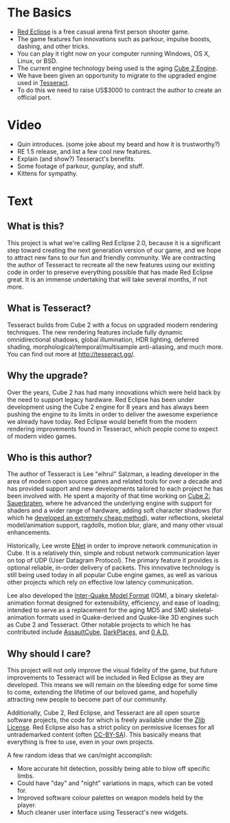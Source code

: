 = The Basics =
* [http://redeclipse.net Red Eclipse] is a free casual arena first person shooter game. 
* The game features fun innovations such as parkour, impulse boosts, dashing, and other tricks.
* You can play it right now on your computer running Windows, OS X, Linux, or BSD.
* The current engine technology being used is the aging [http://cubeengine.com/ Cube 2 Engine].
* We have been given an opportunity to migrate to the upgraded engine used in [http://tesseract.gg/ Tesseract].
* To do this we need to raise US$3000 to contract the author to create an official port.

= Video =
* Quin introduces. (some joke about my beard and how it is trustworthy?)
* RE 1.5 release, and list a few cool new features.
* Explain (and show?) Tesseract's benefits.
* Some footage of parkour, gunplay, and stuff.
* Kittens for sympathy.

= Text =
== What is this? ==
This project is what we're calling Red Eclipse 2.0, because it is a significant step toward creating the next generation version of our game, and we hope to attract new fans to our fun and friendly community. We are contracting the author of Tesseract to recreate all the new features using our existing code in order to preserve everything possible that has made Red Eclipse great. It is an immense undertaking that will take several months, if not more.

== What is Tesseract? ==
Tesseract builds from Cube 2 with a focus on upgraded modern rendering techniques. The new rendering features include fully dynamic omnidirectional shadows, global illumination, HDR lighting, deferred shading, morphological/temporal/multisample anti-aliasing, and much more. You can find out more at [http://tesseract.gg/ http://tesseract.gg/].

== Why the upgrade? ==
Over the years, Cube 2 has had many innovations which were held back by the need to support legacy hardware. Red Eclipse has been under development using the Cube 2 engine for 8 years and has always been pushing the engine to its limits in order to deliver the awesome experience we already have today. Red Eclipse would benefit from the modern rendering improvements found in Tesseract, which people come to expect of modern video games.

== Who is this author? ==
The author of Tesseract is Lee "eihrul" Salzman, a leading developer in the area of modern open source games and related tools for over a decade and has provided support and new developments tailored to each project he has been involved with. He spent a majority of that time working on [http://sauerbraten.org/ Cube 2: Sauerbraten], where he advanced the underlying engine with support for shaders and a wider range of hardware, adding soft character shadows (for which he [http://sauerbraten.org/lee/sssm.pdf developed an extremely cheap method]), water reflections, skeletal model/animation support, ragdolls, motion blur, glare, and many other visual enhancements.

Historically, Lee wrote [http://enet.bespin.org/ ENet] in order to improve network communication in Cube. It is a relatively thin, simple and robust network communication layer on top of UDP (User Datagram Protocol). The primary feature it provides is optional reliable, in-order delivery of packets. This innovative technology is still being used today in all popular Cube engine games, as well as various other projects which rely on effective low latency communication.

Lee also developed the [http://sauerbraten.org/iqm/ Inter-Quake Model Format] (IQM), a binary skeletal-animation format designed for extensibility, efficiency, and ease of loading; intended to serve as a replacement for the aging MD5 and SMD skeletal-animation formats used in Quake-derived and Quake-like 3D engines such as Cube 2 and Tesseract. Other notable projects to which he has contributed include [http://assault.cubers.net/ AssaultCube], [http://icculus.org/twilight/darkplaces/ DarkPlaces], and [http://play0ad.com/ 0 A.D.]

== Why should I care? ==
This project will not only improve the visual fidelity of the game, but future improvements to Tesseract will be included in Red Eclipse as they are developed. This means we will remain on the bleeding edge for some time to come, extending the lifetime of our beloved game, and hopefully attracting new people to become part of our community.

Additionally, Cube 2, Red Eclipse, and Tesseract are all open source software projects, the code for which is freely available under the [http://wikipedia.org/wiki/Zlib_License Zlib License]. Red Eclipse also has a strict policy on permissive licenses for all untrademarked content (often [http://creativecommons.org/licenses/by-sa/3.0/ CC-BY-SA]). This basically means that everything is free to use, even in your own projects.

A few random ideas that we can/might accomplish:
* More accurate hit detection, possibly being able to blow off specific limbs.
* Could have "day" and "night" variations in maps, which can be voted for.
* Improved software colour palettes on weapon models held by the player.
* Much cleaner user interface using Tesseract's new widgets.